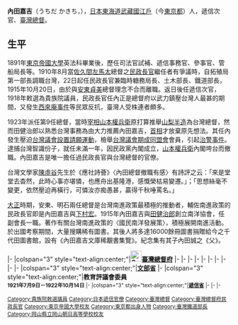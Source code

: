 {{Infobox_President
|original_name  =
|image          = Uchida Kakichi.jpg
|smallimage     =
|caption        = 
|office         = [[File:Seal_of_the_Government-General_of_Taiwan.svg|25px]][[臺灣總督府|臺灣總督府]]
|title          = 第9任[[臺灣總督|臺灣總督]]
|monarch        = [[大正天皇|大正天皇]]
|1blankname     = [[總務長官|總務長官]]
|1namedata      = [[賀來佐賀太郎|賀來佐賀太郎]]
|term_start     = 1923年9月6日
|term_end       = 1924年9月1日
|predecessor    = [[田健治郎|田健治郎]]
|successor      = [[伊澤多喜男|伊澤多喜男]]
|title2         = [[理蕃政策|民政部蕃務本署]]蕃務總長（代理）
|monarch2       = [[大正天皇|大正天皇]]
|1blankname2    = [[臺灣總督|總督]]
|1namedata2     = [[佐久間左馬太|佐久間左馬太]]→[[安東貞美|安東貞美]]
|2blankname2    = [[民政長官|民政長官]]
|2namedata2     = 自己
|term_start2    = 1915年1月8日
|term_end2      = 1915年7月22日 
|predecessor2   = [[龜山理平太|龜山理平太]]（代理）
|successor2     = 職位廢止<br /><small>（原因：蕃務本署併入警察本署）</small>
|monarch3       = [[大正天皇|大正天皇]]
|1blankname3    = [[臺灣總督|總督]]
|1namedata3     = [[佐久間左馬太|佐久間左馬太]]
|2blankname3    = [[民政長官|民政長官]]
|2namedata3     = 自己
|term_start3    = 1913年6月30日
|term_end3      = 1914年5月9日 
|predecessor3   = [[大津麟平|大津麟平]]
|successor3     = [[龜山理平太|龜山理平太]]（代理）
|title4         = [[臺灣總督府警察|民政部警察本署]]警視總長（代理）
|monarch4       = [[大正天皇|大正天皇]]
|1blankname4    = [[臺灣總督|總督]]
|1namedata4     = [[佐久間左馬太|佐久間左馬太]]→[[安東貞美|安東貞美]]
|2blankname4    = [[民政長官|民政長官]]
|2namedata4     = 自己
|term_start4    = 1915年1月8日
|term_end4      = 1915年10月20日 
|predecessor4   = [[龜山理平太|龜山理平太]]
|successor4     = [[下村宏|下村宏]]（代理）<br /><small>正任：{{link-ja|湯地幸平|湯地幸平}}</small>
|title5         = 臨時臺灣戶口調查部長
|monarch5       = [[大正天皇|大正天皇]]
|1blankname5    = 總督
|1namedata5     = [[佐久間左馬太|佐久間左馬太]]→[[安東貞美|安東貞美]]
|2blankname5    = 副部長
|2namedata5     = [[井村大吉|井村大吉]]→[[廣瀨吉郎|廣瀨吉郎]]
|term_start5    = 1914年6月27日
|term_end5      = 1915年10月20日
|predecessor5   = 職位創建
|successor5     = [[下村宏|下村宏]]
|title6         = [[臺灣總督府民政部|民政部]][[臺灣總督府土木局|土木局]]長（代理）
|monarch6       = [[明治天皇|明治天皇]]
|1blankname6    = 總督
|1namedata6     = [[佐久間左馬太|佐久間左馬太]]
|2blankname6    = [[民政長官|民政長官]]
|2namedata6     = 自己
|term_start6    = 1911年10月16日
|term_end6      = 1912年1月4日 
|predecessor6   = 職位創建<br /><small>（原因：由土木部長改制）</small>
|successor6     = {{link-ja|高橋辰次郎|高橋辰次郎}}
|title7         = [[臺灣總督府鐵道部|鐵道部]]長
|monarch7       = [[明治天皇|明治天皇]]→[[大正天皇|大正天皇]]
|1blankname7    = 總督
|1namedata7     = [[佐久間左馬太|佐久間左馬太]]→[[安東貞美|安東貞美]]
|term_start7    = 1910年8月25日
|term_end7      = 1915年10月20日
|predecessor7   = [[宮尾舜治|宮尾舜治]]（代理）<br /><small>正任：[[大島久滿次|大島久滿次]]</small>
|successor7     = [[下村宏|下村宏]]
|title8         = [[臺灣總督府土木局|土木部]]長
|monarch8       = [[明治天皇|明治天皇]]
|1blankname8    = 總督
|1namedata8     = [[佐久間左馬太|佐久間左馬太]]
|term_start8    = 1910年8月22日 
|term_end8      = 1911年10月16日
|predecessor8   = [[宮尾舜治|宮尾舜治]]（代理）<br /><small>正任：[[大島久滿次|大島久滿次]]</small>
|successor8     = 職位廢止<br /><small>（原因：改制為民政部土木局長）</small>
|title9         = [[臺灣總督府民政部|民政部]][[民政長官|民政長官]]
|monarch9       = [[明治天皇|明治天皇]]→[[大正天皇|大正天皇]]
|1blankname9    = [[臺灣總督|總督]]
|1namedata9     = [[佐久間左馬太|佐久間左馬太]]→[[安東貞美|安東貞美]]
|term_start9    = 1910年8月22日
|term_end9      = 1915年10月20日
|predecessor9   = [[宮尾舜治|宮尾舜治]]（代理）<br /><small>正任：[[大島久滿次|大島久滿次]]</small>
|successor9     = [[下村宏|下村宏]]
|office10       = [[文部省|文部省]]
|title10        = 教育評議會委員
|monarch10      = [[大正天皇|大正天皇]]
|primeminister10= [[加藤友三郎|加藤友三郎]]
|1blankname10   = [[文部大臣_(日本)|文部大臣]]
|1namedata10    = {{link-ja|中橋德五郎|中橋徳五郎}}→{{link-ja|鐮田榮吉|鎌田栄吉}}
|2blankname10   = 會長
|2namedata10    = {{link-ja|岡野敬次郎|岡野敬次郎}}→{{link-ja|鐮田榮吉|鎌田栄吉}}→{{link-ja|林博太郎|林博太郎}}
|term_start10   = 1921年7月9日
|term_end10     = 1922年10月14日
|office11       = {{Link-ja|東京商業学校|東京学園高等学校}}
|title11        = 理事長
|term_start11   = 1919年9月18日
|term_end11     = {{box|1933年1月3日}}
|predecessor11  = 自己<br /><small>（原因：由私立東京商業学校理事長改制）</small>
|successor11    = 無<br /><small>下一相同頭銜：'''[[井上辰九郎|井上辰九郎]]'''</small>
|office12       = [[貴族院_(日本)|貴族院]]
|title12        = 議員（敕選）
|monarch12      = [[大正天皇|大正天皇]]→[[昭和天皇|昭和天皇]]
|1blankname12   = 議長
|1namedata12    = [[德川家達|德川家達]]
|2blankname12   = 副議長
|2namedata12    = {{Link-ja|黑田長成|黒田長成}}→{{Link-ja|蜂須賀正韶|蜂須賀正韶}}→[[近衞文麿|近衞文麿]]
|term_start12   = 1918年9月21日
|term_end12     = {{box|1933年1月3日}}
|office13       = [[遞信省_(日本)|遞信省]]
|title13        = 遞信次官
|monarch13      = [[大正天皇|大正天皇]]
|primeminister13= [[寺內正毅|寺內正毅]]→[[原敬|原敬]]
|1blankname13   = [[遞信大臣|遞信大臣]]
|1namedata13    = [[田健治郎|田健治郎]]→{{Link-ja|野田卯太郎|野田卯太郎}}
|term_start13   = 1917年2月13日
|term_end13     = 1918年9月30日
|predecessor13  = {{Link-ja|湯河元臣|湯河元臣}}
|successor13    = {{Link-ja|中西清一|中西清一}}
|title14        = {{Link-ja|高等海員審判所|海難審判庁}}長
|monarch14      = [[明治天皇|明治天皇]]
|primeminister14= [[桂太郎|桂太郎]]→[[西園寺公望|西園寺公望]]→[[桂太郎|桂太郎]]
|1blankname14   = [[遞信大臣|遞信大臣]]
|1namedata14    = [[曾禰荒助|曾禰荒助]]→{{Link-ja|大浦兼武|大浦兼武}}→[[山縣伊三郎|山縣伊三郎]]→[[原敬|原敬]]→{{Link-ja|堀田正養|堀田正養}}→[[後藤新平|後藤新平]]
|term_start14   = 1903年8月10日
|term_end14     = 1910年9月3日
|predecessor14  = [[山縣伊三郎|山縣伊三郎]]
|successor14    = {{Link-ja|湯河元臣|湯河元臣}}
|title15        = 管船局長
|monarch15      = [[明治天皇|明治天皇]]
|primeminister15= [[桂太郎|桂太郎]]→[[西園寺公望|西園寺公望]]→[[桂太郎|桂太郎]]
|1blankname15   = [[遞信大臣|遞信大臣]]
|1namedata15    = {{Link-ja|芳川顯正|芳川顯正}}→[[曾禰荒助|曾禰荒助]]→{{Link-ja|大浦兼武|大浦兼武}}→[[山縣伊三郎|山縣伊三郎]]→[[原敬|原敬]]→{{Link-ja|堀田正養|堀田正養}}→[[後藤新平|後藤新平]]
|term_start15   = 1901年7月30日
|term_end15     = 1910年8月22日
|predecessor15  = {{Link-ja|淺田徳則|浅田徳則}}（代理）<br /><small>正任：[[山縣伊三郎|山縣伊三郎]]</small>
|successor15    = {{Link-ja|湯河元臣|湯河元臣}}（代理）<br /><small>正任：{{Link-ja|湯河元臣|湯河元臣}}</small>
|office16       = {{Link-ja|私立東京商業学校|東京学園高等学校}}
|title16        = 理事長
|term_start16   = 1916年4月1日
|term_end16     = 1919年9月18日
|predecessor16  = 職位創建
|successor16    = 自己<br /><small>（原因：改制為東京商業学校理事長）</small>

| nationality   = {{flagicon image|Flag of the Tokugawa Shogunate.svg}}[[江戶幕府|江戶幕府]]（1866－1868）<br>{{flag|Empire of Japan}}（1868－1933）
|birth_date     = [[慶應|慶應]]二年十月十二日<br>{{birth date|df=yes|1866|11|18}}
|birth_place    = {{flagicon image|Flag of the Tokugawa Shogunate.svg}}[[江戶幕府|江戶幕府]][[東海道|東海道]][[武藏國|武藏國]][[江戶|江戶]]<br>（今{{JPN}}[[東京都|東京都]]）
|death_date     = {{death_date_and_age|1933|1|3|1866|11|18}}
|death_place    =
|party          = [[貴族院_(日本)|貴族院]]{{Link-ja|同和會|同和会}}
|children       = {{link-ja|内田誠|内田誠 (随筆家)}}（子）
|alma_mater     = [[東京帝國大學|帝國大學]]法科大學法律學科
|profession     = [[遞信省_(日本)|遞信省]][[官僚|官僚]]
| religion =}}
{{japanese|japanese=内田 嘉吉|kana=うちだ かきち|romaji=Uchida Kakichi}}

'''內田嘉吉'''（うちだ かきち，{{bd|1866年|11月18日|1933年|1月3日|catIdx=Uchida, Kakichi}}），[[日本|日本]][[東海道|東海道]][[武藏國|武藏國]][[江戶|江戶]]（今[[東京都|東京都]]）人，遞信次官、[[臺灣總督|臺灣總督]]。

==生平==
1891年[[東京帝國大學|東京帝國大學]]英法科畢業後，歷任司法官試補、遞信事務官、參事官、管船局長等。1910年8月當[[佐久間左馬太|佐久間左馬太]]總督之[[民政長官|民政長官]]繼任者有爭議時，自拓殖局第一部長調職台灣，22日起任民政長官兼臨時糖務局長、土木部長、鐵道部長，1915年10月20日，由於與[[安東貞美|安東貞美]]總督理念不合而離職。返日後任遞信次官，1918年敕選為貴族院議員，民政長官任內正是總督府以武力鎮壓台灣人最甚的期間，又發生[[西來庵事件|西來庵事件]]等民眾反抗，臺灣人受株連者頗多。

1923年派任第9任總督，當時[[宰相|宰相]][[山本權兵衛|山本權兵衛]]原打算推舉[[山梨半造|山梨半造]]為台灣總督，然而田健治郎以熟悉台灣事務為由大力推薦內田嘉吉，[[首相|首相]]才放棄原先想法。其任內發生壓迫[[台灣議會設置請願運動|台灣議會設置請願運動]]，檢舉[[台灣議會期成同盟會|台灣議會期成同盟會]]會員，引起[[治警事件|治警事件]]。逮捕台灣智識份子，就任未滿一年，因民政黨內閣成立，[[山本權兵衛|山本權兵衛]]內閣垮台而撤職。內田嘉吉是唯一擔任過民政長官與台灣總督的官僚。

台灣文學家[[陳虛谷|陳虛谷]]先生於《應社詩薈》〈內田總督撤職有感〉有詩評之云：「來是堂堂去杳然，此時心事亦堪憐，也應舟出基隆港，感慨榮枯易變遷。」；「思想絲毫不變更，依然壓迫再橫行，可憐汝亦痴愚甚，贏得千秋唾罵名。」

[[大正|大正]]時期，安東、明石兩任總督是台灣南進政策最積極的推動者，輔佐南進政策的民政長官即是內田嘉吉與[[下村宏|下村宏]]。1915年內田嘉吉與[[田健治郎|田健治郎]]創立南洋協會，任副會長一職。著作有關台灣南進政策的〈國民南洋發展策〉，積極展開南進活動。於出國考察期間，大量搜購稀有圖書。其後人將多達16000餘冊圖書捐贈給今之千代田圖書館，設有《內田嘉吉文庫稀覯書集覽》。紀念集有其子內田誠之《父》。

{{start box}}
{{s-gov}}
|-
|colspan="3" style="text-align:center;"|'''[[File:Seal_of_the_Government-General_of_Taiwan.svg|25px]][[臺灣總督府|臺灣總督府]]'''
|-
{{s-before|[[田健治郎|田健治郎]]}}
{{s-title|[[臺灣總督|總督]]<br><small>1923年9月6日－1924年9月1日}}
{{s-after|[[伊澤多喜男|伊澤多喜男]]}}
|-
{{s-before|[[龜山理平太|龜山理平太]]（代理）}}
{{s-title|[[理蕃政策|民政部蕃務本署]]蕃務總長（代理）<br><small>1915年1月8日－ 1915年7月22日 }}
{{s-after|職位廢止<br /><small>（原因：蕃務本署併入警察本署）</small>}}
|-
{{s-before|[[龜山理平太|龜山理平太]]}}
{{s-title|[[臺灣總督府警察|民政部警察本署]]警視總長（代理）<br><small>1915年1月8日－ 1915年10月20日 }}
{{s-after|[[下村宏|下村宏]]（代理）<br /><small>正任：{{link-ja|湯地幸平|湯地幸平}}</small>}}
|-
{{s-before|職位創建}}
{{s-title|臨時臺灣戶口調查部長<br><small>1914年6月27日－1915年10月20日}}
{{s-after|下村宏}}
|-
{{s-before|[[大津麟平|大津麟平]]}}
{{s-title|民政部蕃務本署蕃務總長（代理）<br><small>1913年6月30日－ 1914年5月9日 }}
{{s-after|[[龜山理平太|龜山理平太]]（代理）}}
|-
{{s-before|職位創建<br /><small>（原因：由土木部長改制）</small>}}
{{s-title|[[臺灣總督府民政部|民政部]][[臺灣總督府土木局|土木局]]長（代理）<br><small>1911年10月16日－1912年1月4日 }}
{{s-after|{{link-ja|高橋辰次郎|高橋辰次郎}}}}
|-
{{s-before|[[宮尾舜治|宮尾舜治]]（代理）<br /><small>正任：[[大島久滿次|大島久滿次]]</small>}}
{{s-title|[[臺灣總督府鐵道部|鐵道部]]長<br><small>1910年8月25日－1915年10月20日}}
{{s-after|[[下村宏|下村宏]]}}
|-
{{s-before|[[宮尾舜治|宮尾舜治]]（代理）<br /><small>正任：[[大島久滿次|大島久滿次]]</small>}}
{{s-title|[[臺灣總督府土木局|土木部]]長<br><small>1910年8月22日－1911年10月16日}}
{{s-after|職位廢止<br /><small>（原因：改制為民政部土木局長）</small>}}
|-
{{s-before|[[宮尾舜治|宮尾舜治]]（代理）<br /><small>正任：[[大島久滿次|大島久滿次]]</small>}}
{{s-title|[[臺灣總督府民政部|民政部]][[民政長官|民政長官]]<br><small>1910年8月22日－1915年10月20日}}
{{s-after|[[下村宏|下村宏]]}}
|-
|colspan="3" style="text-align:center;"|'''[[文部省|文部省]]'''
|-
|colspan="3" style="text-align:center;"|'''教育評議會委員<br><small>1921年7月9日－1922年10月14日'''
|-
|colspan="3" style="text-align:center;"|'''[[遞信省_(日本)|遞信省]]'''
|-
{{s-before|{{Link-ja|湯河元臣|湯河元臣}}}}
{{s-title|遞信次官<br><small>1917年2月13日－1918年9月30日}}
{{s-after|{{Link-ja|中西清一|中西清一}}}}
|-
{{s-before|[[山縣伊三郎|山縣伊三郎]]}}
{{s-title|{{Link-ja|高等海員審判所|海難審判庁}}長<br><small>1903年8月10日－1910年9月3日}}
{{s-after|{{Link-ja|湯河元臣|湯河元臣}}}}
|-
{{s-before|{{Link-ja|淺田徳則|浅田徳則}}（代理）<br /><small>正任：[[山縣伊三郎|山縣伊三郎]]</small>}}
{{s-title|管船局長<br><small>1901年7月30日－1910年8月22日}}
{{s-after|{{Link-ja|湯河元臣|湯河元臣}}（代理）<br /><small>正任：{{Link-ja|湯河元臣|湯河元臣}}</small>}}
{{end box}}
{{民政長官|1910－1915}}
{{台灣總督|1923－1924}}
{{臺灣統治者}}

{{DEFAULTSORT:Uchida, Kakichi}}
[[Category:貴族院敕選議員|Category:貴族院敕選議員]]
[[Category:日本遞信官僚|Category:日本遞信官僚]]
[[Category:臺灣總督|Category:臺灣總督]]
[[Category:臺灣總督府民政長官|Category:臺灣總督府民政長官]]
[[Category:東京帝國大學校友|Category:東京帝國大學校友]]
[[Category:東京都出身人物|Category:東京都出身人物]]
[[Category:臺灣鐵道部長|Category:臺灣鐵道部長]]
[[Category:岡山縣立岡山朝日高等學校校友|Category:岡山縣立岡山朝日高等學校校友]]